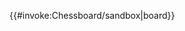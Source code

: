 {{#invoke:Chessboard/sandbox|board}}<noinclude>
{{Chess diagram
| fen =2b2k2/1p1p4/PP1P3P/8/1K6/8/4p3/3N4
| align =
| clear = 
| header = 
| footer =
| size =
| numbers =both
| letters =both
| reverse =
}}
{{documentation}}
</noinclude>